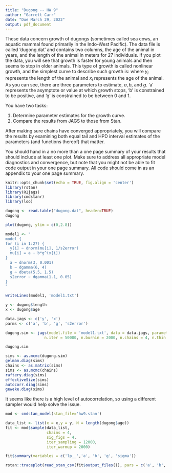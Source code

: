 ```yaml
---
title: "Dugong -- HW 9"
author: "Garrett Carr"
date: "Due March 29, 2022"
output: pdf_document
---
```



These data concern growth of dugongs (sometimes called sea cows, an aquatic mammal found primarily in the Indo-West Pacific).  The
data file is called 'dugong.dat' and contains two columns, the age of the animal in years, and the length of the animal in meters for 
27 individuals.  If you plot the data, you will see that growth is faster for young animals and then seems to stop in older animals.
This type of growth is called nonlinear growth, and the simplest curve to describe such growth is:
\begin{equation}
   y_i = a - bg^{x_i},
\end{equation}
where $y_i$ represents the length of the animal and $x_i$ represents the age of the animal.  As you can see, there are three parameters to
estimate, $a, b,$ and $g$.  'a' represents the asymptote or value at which growth stops, 'b' is constrained to be positive, and 'g' is constrained 
to be between 0 and 1.

You have two tasks:

1. Determine parameter estimates for the growth curve.
2. Compare the results from JAGS to those from Stan.

After making sure chains have converged appropriately, 
you will compare the results by examining both equal tail and HPD interval estimates of the parameters (and functions thereof) that matter.

You should hand in a no more than a one page summary of your results that should include at least one plot.  Make sure to address all appropriate model diagnostics and convergence, but note that you might not be able to fit code output in your one page summary. All code should come in as an appendix to your one 
page summary. 

```r
knitr::opts_chunk$set(echo = TRUE, fig.align = 'center')
library(rstan)
library(R2jags)
library(cmdstanr)
library(loo)

dugong <- read.table("dugong.dat", header=TRUE)
dugong

plot(dugong, ylim = c(0,2.8))
```

```r
model1 <- "
model {
for (i in 1:27) {
  y[i] ~ dnorm(mu[i], 1/s2error)
  mu[i] = a - b*g^(x[i])
}
  a ~ dnorm(3, 0.001)
  b ~ dgamma(6, 4)
  g ~ dbeta(5.5, 1.5)
  s2error ~ dgamma(1.1, 0.05)
}
"

writeLines(model1, 'model1.txt')

y <- dugong$length
x <- dugong$age

data.jags <- c('y', 'x')
parms <- c('a', 'b', 'g', 's2error')

dugong.sim <- jags(model.file = 'model1.txt', data = data.jags, parameters.to.save = parms,
                 n.iter = 50000, n.burnin = 2000, n.chains = 4, n.thin = 1, inits = NULL)

dugong.sim
```
```r
sims <- as.mcmc(dugong.sim)
gelman.diag(sims)
chains <- as.matrix(sims)
sims <- as.mcmc(chains)
raftery.diag(sims)
effectiveSize(sims)
autocorr.diag(sims)
geweke.diag(sims)
```
It seems like there is a high level of autocorrelation, so using a different
sampler would help solve the issue.

```r
mod <- cmdstan_model(stan_file='hw9.stan')

data_list <- list(x = x,y = y, N = length(dugong$age))
fit <- mod$sample(data_list,
                  chains = 4,
                  sig_figs = 4,
                  iter_sampling = 12000,
                  iter_warmup = 2000)

fit$summary(variables = c('lp__','a', 'b', 'g', 'sigma'))

rstan::traceplot(read_stan_csv(fit$output_files()), pars = c('a', 'b', 'g', 'sigma'))
```

```r

```


